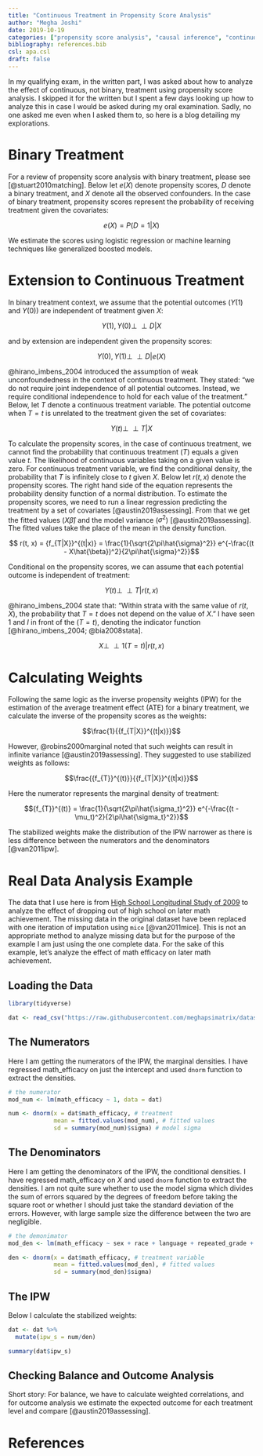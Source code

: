 ```yaml
---
title: "Continuous Treatment in Propensity Score Analysis"
author: "Megha Joshi"
date: 2019-10-19
categories: ["propensity score analysis", "causal inference", "continuous treatment"]
bibliography: references.bib
csl: apa.csl
draft: false
---
```


In my qualifying exam, in the written part, I was asked about how to analyze the effect of continuous, not binary, treatment using propensity score analysis. I skipped it for the written but I spent a few days looking up how to analyze this in case I would be asked during my oral examination. Sadly, no one asked me even when I asked them to, so here is a blog detailing my explorations.

# Binary Treatment

For a review of propensity score analysis with binary treatment, please see [@stuart2010matching]. Below let $e(X)$ denote propensity scores, $D$ denote a binary treatment, and $X$ denote all the observed confounders. In the case of binary treatment, propensity scores represent the probability of receiving treatment given the covariates:

$$e(X) = P(D = 1|X)$$

We estimate the scores using logistic regression or machine learning techniques like generalized boosted models.

# Extension to Continuous Treatment

In binary treatment context, we assume that the potential outcomes ($Y(1)$ and $Y(0)$) are independent of treatment given $X$:

$$Y(1), Y(0) \perp\!\!\!\perp D |X$$

and by extension are independent given the propensity scores:

$$Y(0), Y(1) \perp\!\!\!\perp D|e(X)$$

@hirano_imbens_2004 introduced the assumption of weak unconfoundedness in the context of continuous treatment. They stated: "we do not require joint independence of all potential outcomes. Instead, we require conditional independence to hold for each value of the treatment." Below, let $T$ denote a continuous treatment variable. The potential outcome when $T = t$ is unrelated to the treatment given the set of covariates:

$$Y(t) \perp\!\!\!\perp T |X$$

To calculate the propensity scores, in the case of continuous treatment, we cannot find the probability that continuous treatment ($T$) equals a given value $t$. The likelihood of continuous variables taking on a given value is zero. For continuous treatment variable, we find the conditional density, the probability that $T$ is infinitely close to $t$ given $X$. Below let $r(t,x)$ denote the propensity scores. The right hand side of the equation represents the probability density function of a normal distribution. To estimate the propensity scores, we need to run a linear regression predicting the treatment by a set of covariates [@austin2019assessing]. From that we get the fitted values ($X\hat{\beta}$) and the model variance (${\sigma}^2$) [@austin2019assessing]. The fitted values take the place of the mean in the density function.

$$ r(t, x) = {f_{T|X}}^{(t|x)} = \frac{1}{\sqrt{2\pi\hat{\sigma}^2}} e^{-\frac{(t - X\hat{\beta})^2}{2\pi\hat{\sigma}^2}}$$

Conditional on the propensity scores, we can assume that each potential outcome is independent of treatment:

$$Y(t) \perp\!\!\!\perp T |r(t,x)$$

@hirano_imbens_2004 state that: "Within strata with the same value of $r(t,X)$, the probability that $T = t$ does not depend on the value of $X$.” I have seen $1$ and $I$ in front of the $(T = t)$, denoting the indicator function [@hirano_imbens_2004; @bia2008stata].

$$X \perp\!\!\!\perp 1(T = t)|r(t,x)$$

# Calculating Weights

Following the same logic as the inverse propensity weights (IPW) for the estimation of the average treatment effect (ATE) for a binary treatment, we calculate the inverse of the propensity scores as the weights:

$$\frac{1}{{f_{T|X}}^{(t|x)}}$$

However, @robins2000marginal noted that such weights can result in infinite variance [@austin2019assessing]. They suggested to use stabilized weights as follows:

$$\frac{{f_{T}}^{(t)}}{{f_{T|X}}^{(t|x)}}$$

Here the numerator represents the marginal density of treatment:

$${f_{T}}^{(t)} = \frac{1}{\sqrt{2\pi\hat{\sigma_t}^2}} e^{-\frac{(t - \mu_t)^2}{2\pi\hat{\sigma_t}^2}}$$

The stabilized weights make the distribution of the IPW narrower as there is less difference between the numerators and the denominators [@van2011ipw].

# Real Data Analysis Example

The data that I use here is from [High School Longitudinal Study of 2009](https://nces.ed.gov/surveys/hsls09/index.asp) to analyze the effect of dropping out of high school on later math achievement. The missing data in the original dataset have been replaced with one iteration of imputation using `mice` [@van2011mice]. This is not an appropriate method to analyze missing data but for the purpose of the example I am just using the one complete data. For the sake of this example, let's analyze the effect of math efficacy on later math achievement.

## Loading the Data

```r
library(tidyverse)

dat <- read_csv("https://raw.githubusercontent.com/meghapsimatrix/datasets/master/causal/HSLS09_complete.csv")

```

## The Numerators

Here I am getting the numerators of the IPW, the marginal densities. I have regressed math_efficacy on just the intercept and used `dnorm` function to extract the densities.

```r
# the numerator
mod_num <- lm(math_efficacy ~ 1, data = dat)

num <- dnorm(x = dat$math_efficacy, # treatment 
             mean = fitted.values(mod_num), # fitted values
             sd = summary(mod_num)$sigma) # model sigma
```

## The Denominators

Here I am getting the denominators of the IPW, the conditional densities. I have regressed math_efficacy on $X$ and used `dnorm` function to extract the densities. I am not quite sure whether to use the model sigma which divides the sum of errors squared by the degrees of freedom before taking the square root or whether I should just take the standard deviation of the errors. However, with large sample size the difference between the two are negligible.

```r
# the demonimator
mod_den <- lm(math_efficacy ~ sex + race + language + repeated_grade + IEP + locale + region + SES, data = dat)

den <- dnorm(x = dat$math_efficacy, # treatment variable
             mean = fitted.values(mod_den), # fitted values
             sd = summary(mod_den)$sigma)

```

## The IPW

Below I calculate the stabilized weights:

```r
dat <- dat %>%
  mutate(ipw_s = num/den)

summary(dat$ipw_s)
```

## Checking Balance and Outcome Analysis

Short story: For balance, we have to calculate weighted correlations, and for outcome analysis we estimate the expected outcome for each treatment level and compare [@austin2019assessing].

# References
